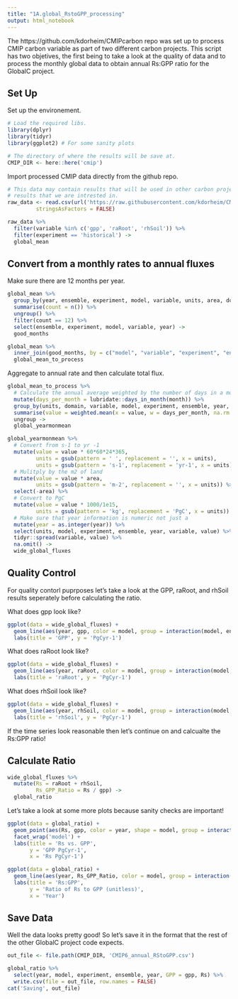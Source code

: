 ```yaml
---
title: "1A.global_RstoGPP_processing"
output: html_notebook
---
```


The https://github.com/kdorheim/CMIPcarbon repo was set up to process CMIP carbon variable as part of two different carbon projects. This script has two objetives, the first being to take a look at the quality of data and to process the monthly global data to obtain annual Rs:GPP ratio for the GlobalC project. 

## Set Up 

Set up the environement. 
```r
# Load the required libs. 
library(dplyr)
library(tidyr)
library(ggplot2) # For some sanity plots

# The directory of where the results will be save at. 
CMIP_DIR <- here::here('cmip')
```


Import processed CMIP data directly from the github repo. 
```r
# This data may contain results that will be used in other carbon projects. Make sure that we are only processing the variables and experiment 
# results that we are intrested in. 
raw_data <- read.csv(url('https://raw.githubusercontent.com/kdorheim/CMIPcarbon/master/pic_data/mon_global_fldmean.csv'),
         stringsAsFactors = FALSE)

```

```r
raw_data %>% 
  filter(variable %in% c('gpp', 'raRoot', 'rhSoil')) %>% 
  filter(experiment == 'historical') ->
  global_mean
```


## Convert from a monthly rates to annual fluxes 

Make sure there are 12 months per year. 
```r
global_mean %>% 
  group_by(year, ensemble, experiment, model, variable, units, area, domain, area_units) %>% 
  summarise(count = n()) %>% 
  ungroup() %>% 
  filter(count == 12) %>% 
  select(ensemble, experiment, model, variable, year) -> 
  good_months 

global_mean %>% 
  inner_join(good_months, by = c("model", "variable", "experiment", "ensemble", "year"))  -> 
  global_mean_to_process
```

Aggregate to annual rate and then calculate total flux. 
```r
global_mean_to_process %>%
  # Calculate the annual average weighted by the number of days in a month.
  mutate(days_per_month = lubridate::days_in_month(month)) %>% 
  group_by(units, domain, variable, model, experiment, ensemble, year, area) %>%  
  summarise(value = weighted.mean(x = value, w = days_per_month, na.rm = TRUE)) %>% 
  ungroup ->
  global_yearmonmean

global_yearmonmean %>% 
  # Convert from s-1 to yr -1
  mutate(value = value * 60*60*24*365, 
         units = gsub(pattern = ' ', replacement = '', x = units),
         units = gsub(pattern = 's-1', replacement = 'yr-1', x = units)) %>% 
  # Mulitply by the m2 of land 
  mutate(value = value * area, 
         units = gsub(pattern = 'm-2', replacement = '', x = units)) %>% 
  select(-area) %>% 
  # Convert to PgC 
  mutate(value = value * 1000/1e15, 
         units = gsub(pattern = 'kg', replacement = 'PgC', x = units)) %>%  
  # Make sure that year information is numeric not just a 
  mutate(year = as.integer(year)) %>% 
  select(units, model, experiment, ensemble, year, variable, value) %>% 
  tidyr::spread(variable, value) %>% 
  na.omit() -> 
  wide_global_fluxes
```


## Quality Control 

For quality contorl puprposes let's take a look at the GPP, raRoot, and rhSoil results seperately before calculating the ratio. 

What does gpp look like? 
```r
ggplot(data = wide_global_fluxes) + 
  geom_line(aes(year, gpp, color = model, group = interaction(model, ensemble)))  + 
  labs(title = 'GPP', y = 'PgCyr-1')
```

What does raRoot look like? 
```r
ggplot(data = wide_global_fluxes) + 
  geom_line(aes(year, raRoot, color = model, group = interaction(model, ensemble)))  + 
  labs(title = 'raRoot', y = 'PgCyr-1')
```

What does rhSoil look like? 
```r
ggplot(data = wide_global_fluxes) + 
  geom_line(aes(year, rhSoil, color = model, group = interaction(model, ensemble)))  + 
  labs(title = 'rhSoil', y = 'PgCyr-1')
```

If the time series look reasonable then let's continue on and calcualte the Rs:GPP ratio! 


## Calculate Ratio

```r
wide_global_fluxes %>% 
  mutate(Rs = raRoot + rhSoil, 
         Rs_GPP_Ratio = Rs / gpp) -> 
  global_ratio
```


Let's take a look at some more plots because sanity checks are important! 
```r
ggplot(data = global_ratio) + 
  geom_point(aes(Rs, gpp, color = year, shape = model, group = interaction(model, ensemble))) + 
  facet_wrap('model') + 
  labs(title = 'Rs vs. GPP', 
       y = 'GPP PgCyr-1', 
       x = 'Rs PgCyr-1')
```


```r
ggplot(data = global_ratio) + 
  geom_line(aes(year, Rs_GPP_Ratio, color = model, group = interaction(model, ensemble))) + 
  labs(title = 'Rs:GPP', 
       y = 'Ratio of Rs to GPP (unitless)', 
       x = 'Year')
```

## Save Data 

Well the data looks pretty good! So let's save it in the format that the rest of the other GlobalC project code expects. 





```r
out_file <- file.path(CMIP_DIR, 'CMIP6_annual_RStoGPP.csv')

global_ratio %>%  
  select(year, model, experiment, ensemble, year, GPP = gpp, Rs) %>% 
  write.csv(file = out_file, row.names = FALSE)
cat('Saving', out_file)
```

